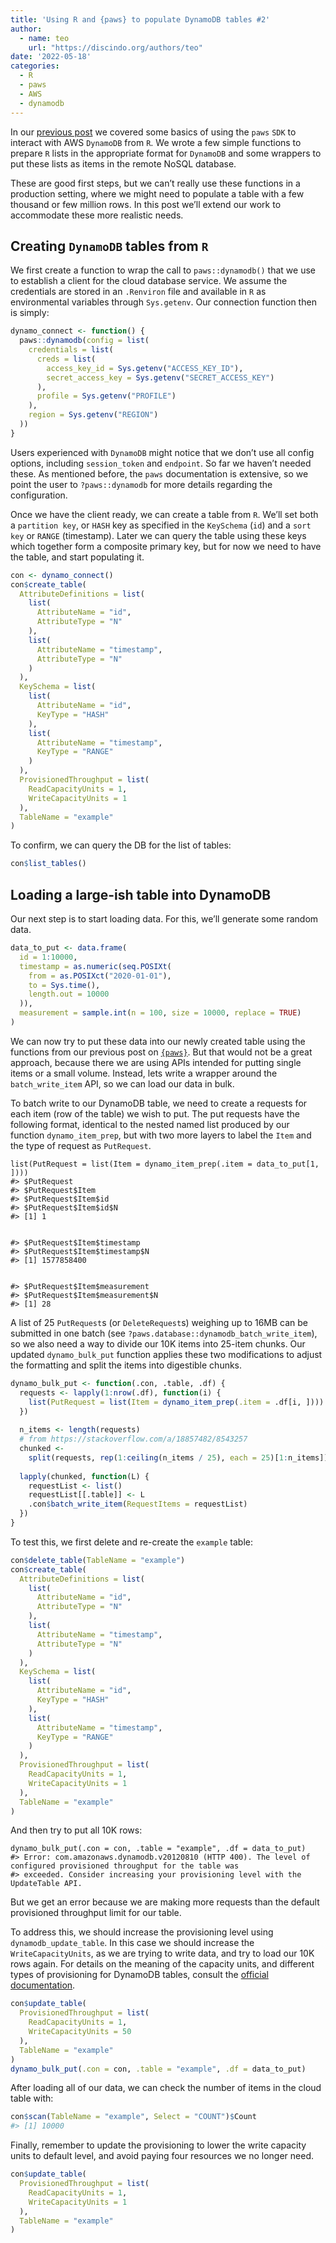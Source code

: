```yaml
---
title: 'Using R and {paws} to populate DynamoDB tables #2'
author: 
  - name: teo
    url: "https://discindo.org/authors/teo"
date: '2022-05-18'
categories:
  - R
  - paws
  - AWS
  - dynamodb
---
```




In our [previous post](https://www.discindo.org/post/2022-04-30-using-r-and-paws-to-populate-dynamodb-tables/) we covered some basics of using the `paws` `SDK` to interact with AWS `DynamoDB` from `R`. We wrote a few simple functions to prepare `R` lists in the appropriate format for `DynamoDB` and some wrappers to put these lists as items in the remote NoSQL database. 

These are good first steps, but we can't really use these functions in a production setting, where we might need to populate a table with a few thousand or few million rows. In this post we'll extend our work to accommodate these
more realistic needs.

## Creating `DynamoDB` tables from `R`

We first create a function to wrap the call to `paws::dynamodb()` that we use to establish a client for the cloud database service. We assume the credentials are stored in an `.Renviron` file and available in `R` as environmental variables through `Sys.getenv`. Our connection function then is simply:

```r
dynamo_connect <- function() {
  paws::dynamodb(config = list(
    credentials = list(
      creds = list(
        access_key_id = Sys.getenv("ACCESS_KEY_ID"),
        secret_access_key = Sys.getenv("SECRET_ACCESS_KEY")
      ),
      profile = Sys.getenv("PROFILE")
    ),
    region = Sys.getenv("REGION")
  ))
}
```

Users experienced with `DynamoDB` might notice that we don't use all config options,
including `session_token` and `endpoint`. So far we haven't needed these. As mentioned before,
the `paws` documentation is extensive, so we point the user to `?paws::dynamodb` for more details
regarding the configuration.

Once we have the client ready, we can create a table from `R`. We'll set both a `partition key`, 
or `HASH` key as specified in the `KeySchema` (`id`) and a `sort key` or `RANGE` (timestamp). Later
we can query the table using these keys which together form a composite primary key, but for now 
we need to have the table, and start populating it.

```r
con <- dynamo_connect()
con$create_table(
  AttributeDefinitions = list(
    list(
      AttributeName = "id",
      AttributeType = "N"
    ),
    list(
      AttributeName = "timestamp",
      AttributeType = "N"
    )
  ),
  KeySchema = list(
    list(
      AttributeName = "id",
      KeyType = "HASH"
    ),
    list(
      AttributeName = "timestamp",
      KeyType = "RANGE"
    )
  ),
  ProvisionedThroughput = list(
    ReadCapacityUnits = 1,
    WriteCapacityUnits = 1
  ),
  TableName = "example"
)
```

To confirm, we can query the DB for the list of tables:

```r
con$list_tables()
```

## Loading a large-ish table into DynamoDB

Our next step is to start loading data. For this, we'll generate some random data.

```r
data_to_put <- data.frame(
  id = 1:10000,
  timestamp = as.numeric(seq.POSIXt(
    from = as.POSIXct("2020-01-01"),
    to = Sys.time(),
    length.out = 10000
  )),
  measurement = sample.int(n = 100, size = 10000, replace = TRUE)
)
```

We can now try to put these data into our newly created table using the functions from
our previous post on [`{paws}`](https://discindo.org/post/2022-04-30-using-r-and-paws-to-populate-dynamodb-tables/).
But that would not be a great approach, because there we are using APIs intended for putting single
items or a small volume. Instead, lets write a wrapper around the `batch_write_item` API, so we can load our data in bulk.

To batch write to our DynamoDB table, we need to create a requests for each item
(row of the table) we wish to put. The put requests have the following format,
identical to the nested named list produced by our function `dynamo_item_prep`, but
with two more layers to label the `Item` and the type of request as `PutRequest`. 

```
list(PutRequest = list(Item = dynamo_item_prep(.item = data_to_put[1, ])))
#> $PutRequest
#> $PutRequest$Item
#> $PutRequest$Item$id
#> $PutRequest$Item$id$N
#> [1] 1


#> $PutRequest$Item$timestamp
#> $PutRequest$Item$timestamp$N
#> [1] 1577858400


#> $PutRequest$Item$measurement
#> $PutRequest$Item$measurement$N
#> [1] 28
```

A list of 25 `PutRequest`s (or `DeleteRequest`s) weighing up to 16MB can be submitted in one batch
(see `?paws.database::dynamodb_batch_write_item`), so we also need a way to divide our
10K items into 25-item chunks. Our updated `dynamo_bulk_put` function applies these two 
modifications to adjust the formatting and split the items into digestible chunks. 

```r
dynamo_bulk_put <- function(.con, .table, .df) {
  requests <- lapply(1:nrow(.df), function(i) {
    list(PutRequest = list(Item = dynamo_item_prep(.item = .df[i, ])))
  })
  
  n_items <- length(requests)
  # from https://stackoverflow.com/a/18857482/8543257
  chunked <-
    split(requests, rep(1:ceiling(n_items / 25), each = 25)[1:n_items])
  
  lapply(chunked, function(L) {
    requestList <- list()
    requestList[[.table]] <- L
    .con$batch_write_item(RequestItems = requestList)
  })
}
```

To test this, we first delete and re-create the `example` table:

```r
con$delete_table(TableName = "example")
con$create_table(
  AttributeDefinitions = list(
    list(
      AttributeName = "id",
      AttributeType = "N"
    ),
    list(
      AttributeName = "timestamp",
      AttributeType = "N"
    )
  ),
  KeySchema = list(
    list(
      AttributeName = "id",
      KeyType = "HASH"
    ),
    list(
      AttributeName = "timestamp",
      KeyType = "RANGE"
    )
  ),
  ProvisionedThroughput = list(
    ReadCapacityUnits = 1,
    WriteCapacityUnits = 1
  ),
  TableName = "example"
)
```

And then try to put all 10K rows:

```
dynamo_bulk_put(.con = con, .table = "example", .df = data_to_put)
#> Error: com.amazonaws.dynamodb.v20120810 (HTTP 400). The level of configured provisioned throughput for the table was
#> exceeded. Consider increasing your provisioning level with the UpdateTable API.
```

But we get an error because we are making more requests than the default provisioned throughput limit for our table. 

To address this, we should increase the provisioning level using `dynamodb_update_table`. In this
case we should increase the `WriteCapacityUnits`, as we are trying to write data,
and try to load our 10K rows again. For details on the meaning of the capacity units,
and different types of provisioning for DynamoDB tables, consult the [official documentation](https://docs.aws.amazon.com/amazondynamodb/latest/developerguide/HowItWorks.ReadWriteCapacityMode.html).

```r
con$update_table(
  ProvisionedThroughput = list(
    ReadCapacityUnits = 1,
    WriteCapacityUnits = 50
  ),
  TableName = "example"
)
dynamo_bulk_put(.con = con, .table = "example", .df = data_to_put)
```

After loading all of our data, we can check the number of items in the cloud table with:

```r
con$scan(TableName = "example", Select = "COUNT")$Count
#> [1] 10000
```

Finally, remember to update the provisioning to lower the write capacity units to default level,
and avoid paying four resources we no longer need.

```r
con$update_table(
  ProvisionedThroughput = list(
    ReadCapacityUnits = 1,
    WriteCapacityUnits = 1
  ),
  TableName = "example"
)
```

